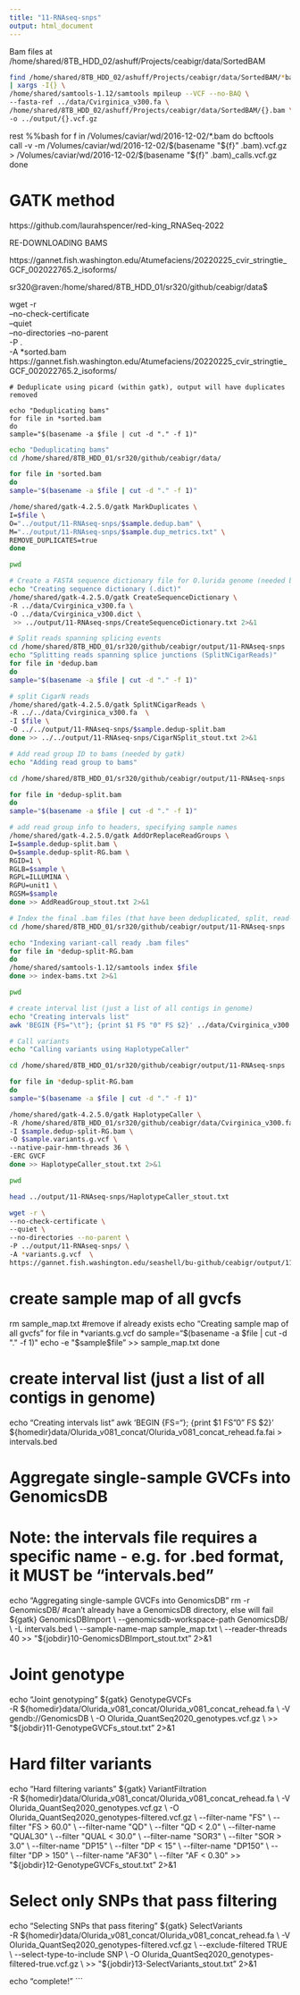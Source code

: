 ```yaml
---
title: "11-RNAseq-snps"
output: html_document
---
```


Bam files at 
/home/shared/8TB_HDD_02/ashuff/Projects/ceabigr/data/SortedBAM
```bash
find /home/shared/8TB_HDD_02/ashuff/Projects/ceabigr/data/SortedBAM/*bam | xargs basename -s .bam \
| xargs -I{} \
/home/shared/samtools-1.12/samtools mpileup --VCF --no-BAQ \
--fasta-ref ../data/Cvirginica_v300.fa \
/home/shared/8TB_HDD_02/ashuff/Projects/ceabigr/data/SortedBAM/{}.bam \
-o ../output/{}.vcf.gz
```
rest
%%bash
for f in /Volumes/caviar/wd/2016-12-02/*.bam
do
bcftools \
call -v -m /Volumes/caviar/wd/2016-12-02/$(basename "${f}" .bam).vcf.gz \
> /Volumes/caviar/wd/2016-12-02/$(basename "${f}" .bam)_calls.vcf.gz
done



# GATK method

https://github.com/laurahspencer/red-king_RNASeq-2022


RE-DOWNLOADING BAMS


https://gannet.fish.washington.edu/Atumefaciens/20220225_cvir_stringtie_GCF_002022765.2_isoforms/

sr320@raven:/home/shared/8TB_HDD_01/sr320/github/ceabigr/data$ 

wget -r \
--no-check-certificate \
--quiet \
--no-directories --no-parent \
-P . \
-A *sorted.bam  \
https://gannet.fish.washington.edu/Atumefaciens/20220225_cvir_stringtie_GCF_002022765.2_isoforms/



```
# Deduplicate using picard (within gatk), output will have duplicates removed 

echo "Deduplicating bams"
for file in *sorted.bam
do
sample="$(basename -a $file | cut -d "." -f 1)"
```

```bash
echo "Deduplicating bams"
cd /home/shared/8TB_HDD_01/sr320/github/ceabigr/data/

for file in *sorted.bam
do
sample="$(basename -a $file | cut -d "." -f 1)"

/home/shared/gatk-4.2.5.0/gatk MarkDuplicates \
I=$file \
O="../output/11-RNAseq-snps/$sample.dedup.bam" \
M="../output/11-RNAseq-snps/$sample.dup_metrics.txt" \
REMOVE_DUPLICATES=true
done
```

```bash
pwd
```


```bash
# Create a FASTA sequence dictionary file for O.lurida genome (needed by gatk)
echo "Creating sequence dictionary (.dict)" 
/home/shared/gatk-4.2.5.0/gatk CreateSequenceDictionary \
-R ../data/Cvirginica_v300.fa \
-O ../data/Cvirginica_v300.dict \
 >> ../output/11-RNAseq-snps/CreateSequenceDictionary.txt 2>&1
```


```bash
# Split reads spanning splicing events 
cd /home/shared/8TB_HDD_01/sr320/github/ceabigr/output/11-RNAseq-snps
echo "Splitting reads spanning splice junctions (SplitNCigarReads)"
for file in *dedup.bam
do
sample="$(basename -a $file | cut -d "." -f 1)"

# split CigarN reads
/home/shared/gatk-4.2.5.0/gatk SplitNCigarReads \
-R ../../data/Cvirginica_v300.fa  \
-I $file \
-O ../../output/11-RNAseq-snps/$sample.dedup-split.bam
done >> ../../output/11-RNAseq-snps/CigarNSplit_stout.txt 2>&1


```

```bash
# Add read group ID to bams (needed by gatk)
echo "Adding read group to bams" 

cd /home/shared/8TB_HDD_01/sr320/github/ceabigr/output/11-RNAseq-snps

for file in *dedup-split.bam
do
sample="$(basename -a $file | cut -d "." -f 1)"

# add read group info to headers, specifying sample names 
/home/shared/gatk-4.2.5.0/gatk AddOrReplaceReadGroups \
I=$sample.dedup-split.bam \
O=$sample.dedup-split-RG.bam \
RGID=1 \
RGLB=$sample \
RGPL=ILLUMINA \
RGPU=unit1 \
RGSM=$sample
done >> AddReadGroup_stout.txt 2>&1
```



```bash

# Index the final .bam files (that have been deduplicated, split, read-group added)
cd /home/shared/8TB_HDD_01/sr320/github/ceabigr/output/11-RNAseq-snps

echo "Indexing variant-call ready .bam files"
for file in *dedup-split-RG.bam
do
/home/shared/samtools-1.12/samtools index $file 
done >> index-bams.txt 2>&1
```

```bash
pwd
```




```bash
# create interval list (just a list of all contigs in genome)
echo "Creating intervals list"
awk 'BEGIN {FS="\t"}; {print $1 FS "0" FS $2}' ../data/Cvirginica_v300.fa.fai  > ../output/11-RNAseq-snps/Cv_intervals.bed 

```








```bash
# Call variants 
echo "Calling variants using HaplotypeCaller"

cd /home/shared/8TB_HDD_01/sr320/github/ceabigr/output/11-RNAseq-snps

for file in *dedup-split-RG.bam
do
sample="$(basename -a $file | cut -d "." -f 1)"

/home/shared/gatk-4.2.5.0/gatk HaplotypeCaller \
-R /home/shared/8TB_HDD_01/sr320/github/ceabigr/data/Cvirginica_v300.fa \
-I $sample.dedup-split-RG.bam \
-O $sample.variants.g.vcf \
--native-pair-hmm-threads 36 \
-ERC GVCF
done >> HaplotypeCaller_stout.txt 2>&1
```


```bash
pwd
```


```bash
head ../output/11-RNAseq-snps/HaplotypeCaller_stout.txt
```


```bash

wget -r \
--no-check-certificate \
--quiet \
--no-directories --no-parent \
-P ../output/11-RNAseq-snps/ \
-A *variants.g.vcf  \
https://gannet.fish.washington.edu/seashell/bu-github/ceabigr/output/11-RNAseq-snps/

```





# create sample map of all gvcfs
rm sample_map.txt  #remove if already exists 
echo "Creating sample map of all gvcfs"
for file in *variants.g.vcf
do
sample="$(basename -a $file | cut -d "." -f 1)"
echo -e "$sample\t$file" >> sample_map.txt
done

# create interval list (just a list of all contigs in genome)
echo "Creating intervals list"
awk 'BEGIN {FS="\t"}; {print $1 FS "0" FS $2}' ${homedir}data/Olurida_v081_concat/Olurida_v081_concat_rehead.fa.fai > intervals.bed 

# Aggregate single-sample GVCFs into GenomicsDB
# Note: the intervals file requires a specific name - e.g. for .bed format, it MUST be "intervals.bed"
echo "Aggregating single-sample GVCFs into GenomicsDB"
rm -r GenomicsDB/ #can't already have a GenomicsDB directory, else will fail 
${gatk} GenomicsDBImport \
--genomicsdb-workspace-path GenomicsDB/ \
-L intervals.bed \
--sample-name-map sample_map.txt \
--reader-threads 40 >> "${jobdir}10-GenomicsDBImport_stout.txt" 2>&1

# Joint genotype 
echo "Joint genotyping"
${gatk} GenotypeGVCFs \
-R ${homedir}data/Olurida_v081_concat/Olurida_v081_concat_rehead.fa \
-V gendb://GenomicsDB \
-O Olurida_QuantSeq2020_genotypes.vcf.gz \
>> "${jobdir}11-GenotypeGVCFs_stout.txt" 2>&1

# Hard filter variants 
echo "Hard filtering variants"
${gatk} VariantFiltration \
-R ${homedir}data/Olurida_v081_concat/Olurida_v081_concat_rehead.fa \
-V Olurida_QuantSeq2020_genotypes.vcf.gz \
-O Olurida_QuantSeq2020_genotypes-filtered.vcf.gz \
--filter-name "FS" \
--filter "FS > 60.0" \
--filter-name "QD" \
--filter "QD < 2.0" \
--filter-name "QUAL30" \
--filter "QUAL < 30.0" \
--filter-name "SOR3" \
--filter "SOR > 3.0" \
--filter-name "DP15" \
--filter "DP < 15" \
--filter-name "DP150" \
--filter "DP > 150" \
--filter-name "AF30" \
--filter "AF < 0.30" >> "${jobdir}12-GenotypeGVCFs_stout.txt" 2>&1

# Select only SNPs that pass filtering
echo "Selecting SNPs that pass fitering"
${gatk} SelectVariants \
-R ${homedir}data/Olurida_v081_concat/Olurida_v081_concat_rehead.fa \
-V Olurida_QuantSeq2020_genotypes-filtered.vcf.gz \
--exclude-filtered TRUE \
--select-type-to-include SNP \
-O Olurida_QuantSeq2020_genotypes-filtered-true.vcf.gz \
 >> "${jobdir}13-SelectVariants_stout.txt" 2>&1

echo "complete!"
```




